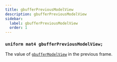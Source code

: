 ```yaml
---
title: gbufferPreviousModelView
description: gbufferPreviousModelView
sidebar:
  label: gbufferPreviousModelView
  order: 1
---
```


### `uniform mat4 gbufferPreviousModelView;`

The value of [`gbufferModelView`](/reference/uniforms/matrices/gbufferModelView) in the previous frame.
